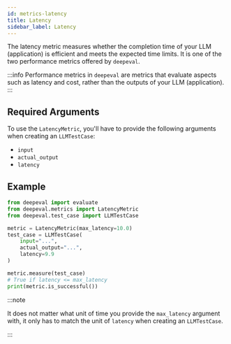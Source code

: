 ```yaml
---
id: metrics-latency
title: Latency
sidebar_label: Latency
---
```


The latency metric measures whether the completion time of your LLM (application) is efficient and meets the expected time limits. It is one of the two performance metrics offered by `deepeval`.

:::info
Performance metrics in `deepeval` are metrics that evaluate aspects such as latency and cost, rather than the outputs of your LLM (application).
:::

## Required Arguments

To use the `LatencyMetric`, you'll have to provide the following arguments when creating an `LLMTestCase`:

- `input`
- `actual_output`
- `latency`

## Example

```python
from deepeval import evaluate
from deepeval.metrics import LatencyMetric
from deepeval.test_case import LLMTestCase

metric = LatencyMetric(max_latency=10.0)
test_case = LLMTestCase(
    input="...",
    actual_output="...",
    latency=9.9
)

metric.measure(test_case)
# True if latency <= max_latency
print(metric.is_successful())
```

:::note

It does not matter what unit of time you provide the `max_latency` argument with, it only has to match the unit of `latency` when creating an `LLMTestCase`.

:::
